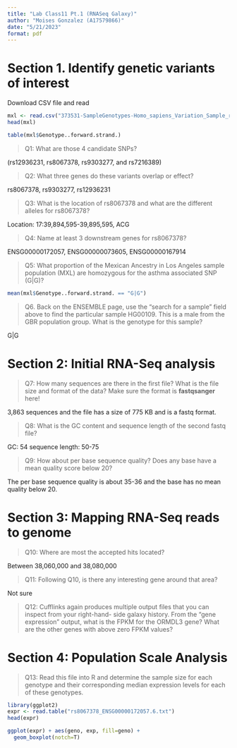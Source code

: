 ```yaml
---
title: "Lab Class11 Pt.1 (RNASeq Galaxy)"
author: "Moises Gonzalez (A17579866)"
date: "5/21/2023"
format: pdf
---
```


# Section 1. Identify genetic variants of interest

Download CSV file and read

```r
mxl <- read.csv("373531-SampleGenotypes-Homo_sapiens_Variation_Sample_rs8067378 (1).csv")
head(mxl)
```
```r
table(mxl$Genotype..forward.strand.)
```

> Q1: What are those 4 candidate SNPs?

(rs12936231, rs8067378, rs9303277, and rs7216389)

> Q2: What three genes do these variants overlap or effect?

rs8067378, rs9303277, rs12936231

> Q3: What is the location of rs8067378 and what are the different alleles for rs8067378?

Location: 17:39,894,595-39,895,595, ACG

> Q4: Name at least 3 downstream genes for rs8067378?

ENSG00000172057, ENSG00000073605, ENSG00000167914

> Q5: What proportion of the Mexican Ancestry in Los Angeles sample population (MXL) are
homozygous for the asthma associated SNP (G|G)?

```r
mean(mxl$Genotype..forward.strand. == "G|G")
```
> Q6. Back on the ENSEMBLE page, use the “search for a sample” field above to find the
particular sample HG00109. This is a male from the GBR population group. What is the
genotype for this sample?

G|G

# Section 2: Initial RNA-Seq analysis

> Q7: How many sequences are there in the first file? What is
the file size and format of the data? Make sure the format is
**fastqsanger** here!

3,863 sequences and the file has a size of 775 KB and is a fastq format.

> Q8: What is the GC content and sequence length of the second fastq file?

GC: 54
sequence length: 50-75

> Q9: How about per base sequence quality? Does any base have a mean quality score below 20?

The per base sequence quality is about 35-36 and the base has no mean quality below 20.

# Section 3: Mapping RNA-Seq reads to genome

> Q10: Where are most the accepted hits located?

Between 38,060,000 and 38,080,000

> Q11: Following Q10, is there any interesting gene around that area?

Not sure

> Q12: Cufflinks again produces multiple output files that you can inspect from your right-hand- side galaxy history. From the “gene expression” output, what is the FPKM for the ORMDL3 gene? What are the other genes with above zero FPKM values?


# Section 4: Population Scale Analysis

> Q13: Read this file into R and determine the sample size for each genotype and their
corresponding median expression levels for each of these genotypes.

```r
library(ggplot2)
expr <- read.table("rs8067378_ENSG00000172057.6.txt")
head(expr)
```

```r
ggplot(expr) + aes(geno, exp, fill=geno) +
  geom_boxplot(notch=T)
```


